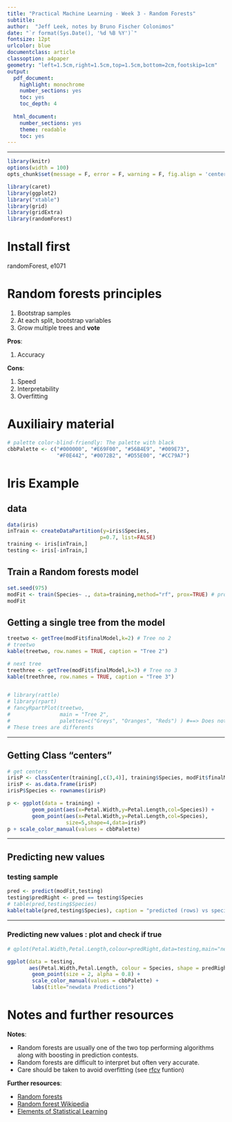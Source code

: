```yaml
---
title: "Practical Machine Learning - Week 3 - Random Forests"
subtitle: 
author:  "Jeff Leek, notes by Bruno Fischer Colonimos"
date: "`r format(Sys.Date(), '%d %B %Y')`"
fontsize: 12pt
urlcolor: blue
documentclass: article
classoption: a4paper
geometry: "left=1.5cm,right=1.5cm,top=1.5cm,bottom=2cm,footskip=1cm"
output:
  pdf_document: 
    highlight: monochrome
    number_sections: yes
    toc: yes
    toc_depth: 4
    
  html_document: 
    number_sections: yes
    theme: readable
    toc: yes
---
```


----------------


```r

library(knitr)
options(width = 100)
opts_chunk$set(message = F, error = F, warning = F, fig.align = 'center')

```

```r
library(caret)
library(ggplot2)
library("xtable")
library(grid)
library(gridExtra)
library(randomForest)
```

# Install first

randomForest, e1071


# Random forests principles

1. Bootstrap samples
2. At each split, bootstrap variables
3. Grow multiple trees and __vote__

__Pros__:

1. Accuracy

__Cons__:

1. Speed
2. Interpretability
3. Overfitting

# Auxiliairy material

```r
# palette color-blind-friendly: The palette with black
cbbPalette <- c("#000000", "#E69F00", "#56B4E9", "#009E73",
                "#F0E442", "#0072B2", "#D55E00", "#CC79A7")

```


# Iris Example

##  data

```r
data(iris) 
inTrain <- createDataPartition(y=iris$Species,
                              p=0.7, list=FALSE)
training <- iris[inTrain,]
testing <- iris[-inTrain,]
```

## Train a Random forests model

```r
set.seed(975)
modFit <- train(Species~ ., data=training,method="rf", prox=TRUE) # prox?
modFit
```

## Getting a single tree from the model

```r
treetwo <- getTree(modFit$finalModel,k=2) # Tree no 2
# treetwo
kable(treetwo, row.names = TRUE, caption = "Tree 2")

# next tree
treethree <- getTree(modFit$finalModel,k=3) # Tree no 3
kable(treethree, row.names = TRUE, caption = "Tree 3")


# library(rattle)
# library(rpart)
# fancyRpartPlot(treetwo, 
#                main = "Tree 2",
#                palettes=c("Greys", "Oranges", "Reds") ) #==> Does not work
# These trees are differents
```

---

## Getting Class "centers"

```r
# get centers
irisP <- classCenter(training[,c(3,4)], training$Species, modFit$finalModel$prox) # returns the centers
irisP <- as.data.frame(irisP)
irisP$Species <- rownames(irisP)

p <- ggplot(data = training) +
        geom_point(aes(x=Petal.Width,y=Petal.Length,col=Species)) + 
        geom_point(aes(x=Petal.Width,y=Petal.Length,col=Species),
                   size=5,shape=4,data=irisP)
p + scale_color_manual(values = cbbPalette)

```

---

## Predicting new values

### testing sample

```r
pred <- predict(modFit,testing)
testing$predRight <- pred == testing$Species
# table(pred,testing$Species)
kable(table(pred,testing$Species), caption = "predicted (rows) vs species (columns)")
```

---

### Predicting new values : plot and check if true

```r
# qplot(Petal.Width,Petal.Length,colour=predRight,data=testing,main="newdata Predictions")

ggplot(data = testing, 
       aes(Petal.Width,Petal.Length, colour = Species, shape = predRight)) + 
        geom_point(size = 2, alpha = 0.8) +
        scale_color_manual(values = cbbPalette) +
        labs(title="newdata Predictions")
```


# Notes and further resources

__Notes__:

* Random forests are usually one of the two top performing algorithms along with boosting in prediction contests.
* Random forests are difficult to interpret but often very accurate. 
* Care should be taken to avoid overfitting (see [rfcv](http://cran.r-project.org/web/packages/randomForest/randomForest.pdf) funtion)


__Further resources__:

* [Random forests](http://www.stat.berkeley.edu/~breiman/RandomForests/cc_home.htm)
* [Random forest Wikipedia](http://en.wikipedia.org/wiki/Random_forest)
* [Elements of Statistical Learning](http://www-stat.stanford.edu/~tibs/ElemStatLearn/)


